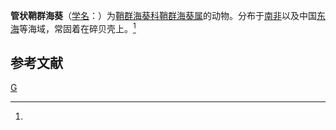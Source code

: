 {{Speciesbox 
| genus = Epizoanthus
| species = tube
| authority =  (Carlgren, 1938)<ref name='id9838'>{{cite web| url =http://www.bioinfo.cn/db05/BjdwSpecies.php?action=view&id=9838| title =管状鞘群海葵| work =《中国动物物种编目数据库》| publisher =中国科学院微生物研究所| author =中国科学院动物研究所| accessdate =2009-04-16| deadurl =yes| archiveurl =https://web.archive.org/web/20160305025243/http://www.bioinfo.cn/db05/BjdwSpecies.php?action=view&id=9838| archivedate =2016-03-05}}</ref>
}}

'''管状鞘群海葵'''（[[学名|学名]]：{{lang|la|''Epizoanthus tube''}}）为[[鞘群海葵科|鞘群海葵科]][[鞘群海葵属|鞘群海葵属]]的动物。分布于[[南非|南非]]以及中国[[东海|东海]]等海域，常固着在碎贝壳上。<ref name='id9838'/>

== 参考文献 ==
{{reflist}}

{{Wikispecies|Epizoanthus tube}}

[[Category:鞘群海葵属|G]]


{{Cnidarian-stub}}